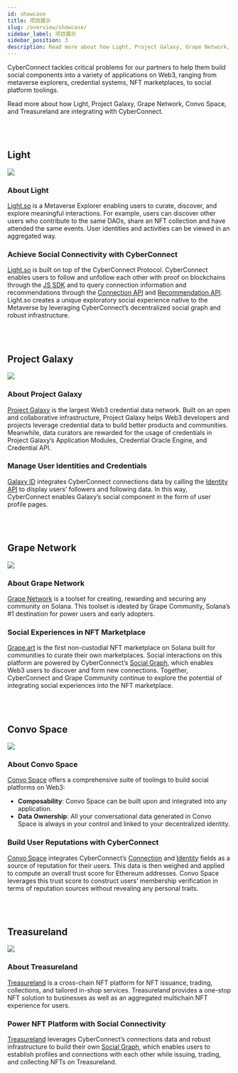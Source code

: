 ```yaml
---
id: showcase
title: 项目展示
slug: /overview/showcase/
sidebar_label: 项目展示
sidebar_position: 3
description: Read more about how Light, Project Galaxy, Grape Network, Convo Space, and Treasureland are integrating with CyberConnect.
---
```


CyberConnect tackles critical problems for our partners to help them build social components into a variety of applications on Web3, ranging from metaverse explorers, credential systems, NFT marketplaces, to social platform toolings.

Read more about how Light, Project Galaxy, Grape Network, Convo Space, and Treasureland are integrating with CyberConnect.

<br></br>

## Light

<div style={{ textAlign: "center" }}>
  <img src="/img/v0.8.0/light.png" />
</div>

### About Light

[Light.so](https://light.so/home) is a Metaverse Explorer enabling users to curate, discover, and explore meaningful interactions. For example, users can discover other users who contribute to the same DAOs, share an NFT collection and have attended the same events. User identities and activities can be viewed in an aggregated way.

### Achieve Social Connectivity **with CyberConnect**

[Light.so](http://Light.so) is built on top of the CyberConnect Protocol. CyberConnect enables users to follow and unfollow each other with proof on blockchains through the [JS SDK](/cyberconnect-sdk/connect-with-js-sdk/) and to query connection information and recommendations through the [Connection API](/cyberconnect-api/graphql-api/connections/) and [Recommendation API](/cyberconnect-api/graphql-api/recommendations/). Light.so creates a unique exploratory social experience native to the Metaverse by leveraging CyberConnect’s decentralized social graph and robust infrastructure.

<br></br>

## Project Galaxy

<div style={{ textAlign: "center" }}>
  <img src="/img/v0.8.0/project-galaxy.png" />
</div>

### About Project Galaxy

[Project Galaxy](https://galaxy.eco/) is the largest Web3 credential data network. Built on an open and collaborative infrastructure, Project Galaxy helps Web3 developers and projects leverage credential data to build better products and communities. Meanwhile, data curators are rewarded for the usage of credentials in Project Galaxy’s Application Modules, Credential Oracle Engine, and Credential API.

### Manage User Identities and Credentials

[Galaxy ID](https://galaxy.eco/galaxyid/) integrates CyberConnect connections data by calling the [Identity API](/cyberconnect-api/graphql-api/identity/) to display users’ followers and following data. In this way, CyberConnect enables Galaxy’s social component in the form of user profile pages.

<br></br>

## Grape Network

<div style={{ textAlign: "center" }}>
  <img src="/img/v0.8.0/grape-network.png" />
</div>

### About Grape Network

[Grape Network](https://grapes.network/) is a toolset for creating, rewarding and securing any community on Solana. This toolset is ideated by Grape Community, Solana’s #1 destination for power users and early adopters.

### Social Experiences in NFT Marketplace

[Grape.art](https://grape.art/) is the first non-custodial NFT marketplace on Solana built for communities to curate their own marketplaces. Social interactions on this platform are powered by CyberConnect’s [Social Graph](/concepts/social-graph/), which enables Web3 users to discover and form new connections. Together, CyberConnect and Grape Community continue to explore the potential of integrating social experiences into the NFT marketplace.

<br></br>

## Convo Space

<div style={{ textAlign: "center" }}>
  <img src="/img/v0.8.0/Convo-space.png" />
</div>

### About Convo Space

[Convo Space](https://theconvo.space/) offers a comprehensive suite of toolings to build social platforms on Web3:

- **Composability**: Convo Space can be built upon and integrated into any application.
- **Data** **Ownership**: All your conversational data generated in Convo Space is always in your control and linked to your decentralized identity.

### Build User Reputations with CyberConnect

[Convo Space](https://theconvo.space/) integrates CyberConnect’s [Connection](/concepts/connection/) and [Identity](/concepts/identity/) fields as a source of reputation for their users. This data is then weighed and applied to compute an overall trust score for Ethereum addresses. Convo Space leverages this trust score to construct users’ membership verification in terms of reputation sources without revealing any personal traits.

<br></br>

## Treasureland

<div style={{ textAlign: "center" }}>
  <img src="/img/v0.8.0/treasureland.jpeg" />
</div>

### About Treasureland

[Treasureland](https://treasureland.market/) is a cross-chain NFT platform for NFT issuance, trading, collections, and tailored in-shop services. Treasureland provides a one-stop NFT solution to businesses as well as an aggregated multichain NFT experience for users.

### Power NFT Platform with Social Connectivity

[Treasureland](https://treasureland.market/) leverages CyberConnect’s connections data and robust infrastructure to build their own [Social Graph](/concepts/social-graph/), which enables users to establish profiles and connections with each other while issuing, trading, and collecting NFTs on Treasureland.
